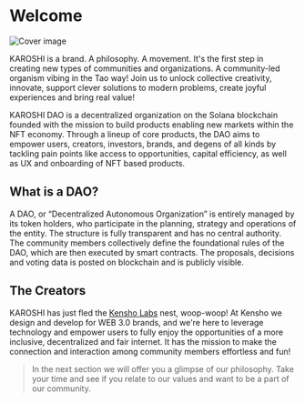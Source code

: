 # Welcome

![Cover image](https://link.storjshare.io/juvaxklez7ai37ei4tn7d4yfdm7q/design%2FKAROSHI%2FLogo%26Branding%2Fphoto_2022-11-23_00-16-25.jpg)
 
KAROSHI is a brand. A philosophy. A movement. It's the first step in creating new types of communities and organizations. A community-led organism vibing in the Tao way! Join us to unlock collective creativity, innovate, support clever solutions to modern problems, create joyful experiences and bring real value!

KAROSHI DAO is a decentralized organization on the Solana blockchain founded with the mission to build products enabling new markets within the NFT economy. Through a lineup of core products, the DAO aims to empower users, creators, investors, brands, and degens of all kinds by tackling pain points like access to opportunities, capital efficiency, as well as UX and onboarding of NFT based products.

## What is a DAO?

A DAO, or “Decentralized Autonomous Organization” is entirely managed by its token holders, who participate in the planning, strategy and operations of the entity. The structure is fully transparent and has no central authority. The community members collectively define the foundational rules of the DAO, which are then executed by smart contracts. The proposals, decisions and voting data is posted on blockchain and is publicly visible.

## The Creators

KAROSHI has just fled the [Kensho Labs](https://kensho-labs.com) nest, woop-woop! At Kensho we design and develop for WEB 3.0 brands, and we're here to leverage technology and empower users to fully enjoy the opportunities of a more inclusive, decentralized and fair internet. It has the mission to make the connection and interaction among community members effortless and fun!

> In the next section we will offer you a glimpse of our philosophy. Take your time and see if you relate to our values and want to be a part of our community.

